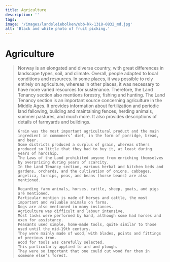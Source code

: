 ```yaml
---
title: Agriculture
description: ''
tags:
image: '/images/landsleiebolken/ubb-kk-1318-0832_md.jpg'
alt: 'Black and white photo of fruit picking.'
---
```



# Agriculture

<Blockquote
    quote='“Anyone can cut down with impunity for a plough and ard in any person’s forest when they want, even though they do not ask for permission.”'
    footer='Land Tenancy section, chapter 16' />
    
<Spacer height={40}/>
<Container stil="initial side">
    Norway is an elongated and diverse country, with great differences in landscape types, soil, and climate. 
    Overall, people adapted to local conditions and resources. 
    In some places, it was possible to rely entirely on agriculture, whereas in other places, it was necessary to have more varied resources for sustenance. 
    Therefore, the Land Tenancy section also mentions forestry, fishing and hunting. 
    The Land Tenancy section is an important source concerning agriculture in the Middle Ages. 
    It provides information about fertilization and periodic land fallowing, building and maintaining fences, herding animals, summer pastures, and much more. 
    It also provides descriptions of details of farmyards and buildings. 

    Grain was the most important agricultural product and the main ingredient in commoners’ diet, in the form of porridge, bread, and beer. 
    Some districts produced a surplus of grain, whereas others produced so little that they had to buy it, at least during years of hardship. 
    The Laws of the Land prohibited anyone from enriching themselves by overpricing during years of scarcity. 
    In the Land Tenancy section, various herbal and kitchen beds and gardens, orchards, and the cultivation of onions, cabbages, angelica, turnips, peas, and beans (horse beans) are also mentioned. 

    Regarding farm animals, horses, cattle, sheep, goats, and pigs are mentioned. 
    Particular mention is made of horses and cattle, the most important and valuable animals on farms. 
    Dogs are also mentioned in many instances. 
    Agriculture was difficult and labour intensive. 
    Most tasks were performed by hand, although some had horses and oxen for assistance. 
    Peasants used simple, home-made tools, quite similar to those used until the mid-19th century. 
    They were mainly made of wood, with blades, points and fittings of precious iron. 
    Wood for tools was carefully selected. 
    This particularly applied to ard and plough. 
    They were so important that one could cut wood for them in someone else’s forest.
</Container>

<Figure
    image="/images/landsleiebolken/Bf_B3461_EK_01.jpg"
    title="Iron ard share reinforcement"
    alt="Iron ard share reinforcement"
    href="https://digitaltmuseum.no/021029822714/spidsen-ard"
>
</Figure>